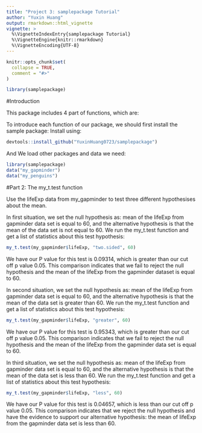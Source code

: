 ```yaml
---
title: "Project 3: samplepackage Tutorial"
author: "Yuxin Huang"
output: rmarkdown::html_vignette
vignette: >
  %\VignetteIndexEntry{samplepackage Tutorial}
  %\VignetteEngine{knitr::rmarkdown}
  %\VignetteEncoding{UTF-8}
---
```


```r
knitr::opts_chunk$set(
  collapse = TRUE,
  comment = "#>"
)
```

```r
library(samplepackage)
```

#Introduction

This package includes 4 part of functions, which are:
\begin{itemize}
\item my_t.test, A function can perform a one sample t test in R.
\item my_lm, A function can fit a linear model in R.
\item my_knn_cv,
\item my_rf_cv.
\end{itemize}

To introduce each function of our package, we should first install the sample package:
Install \texttt{samplepackage} using:
```r
devtools::install_github("YuxinHuang0723/samplepackage")
```

And We load other packages and data we need:
```r
library(samplepackage)
data("my_gapminder")
data("my_penguins")
```

#Part 2: The my_t.test function

Use the lifeExp data from my_gapminder to test three different hypothesises about the mean. 

In first situation, we set the null hypothesis as: mean of the lifeExp from gapminder data set is equal to 60, and the alternative hypothesis is that the mean of the data set is not equal to 60. We run the my_t.test function and get a list of statistics about this test hypothesis:
```r
my_t.test(my_gapminder$lifeExp, "two.sided", 60)
```
We have our P value for this test is 0.09314, which is greater than our cut off p value 0.05. This comparison indicates that we fail to reject the null hypothesis and the mean of the lifeExp from the gapminder dataset is equal to 60. 



In second situation, we set the null hypothesis as: mean of the lifeExp from gapminder data set is equal to 60, and the alternative hypothesis is that the mean of the data set is greater than 60. We run the my_t.test function and get a list of statistics about this test hypothesis:
```r
my_t.test(my_gapminder$lifeExp, "greater", 60)
```
We have our P value for this test is 0.95343, which is greater than our cut off p value 0.05. This comparison indicates that we fail to reject the null hypothesis and the mean of the lifeExp from the gapminder data set is equal to 60.

In third situation, we set the null hypothesis as: mean of the lifeExp from gapminder data set is equal to 60, and the alternative hypothesis is that the mean of the data set is less than 60. We run the my_t.test function and get a list of statistics about this test hypothesis:
```r
my_t.test(my_gapminder$lifeExp, "less", 60)
```
We have our P value for this test is 0.04657, which is less than our cut off p value 0.05. This comparison indicates that we reject the null hypothesis and have the evidence to support our alternative hypothesis: the mean of lifeExp from the gapminder data set is less than 60.


